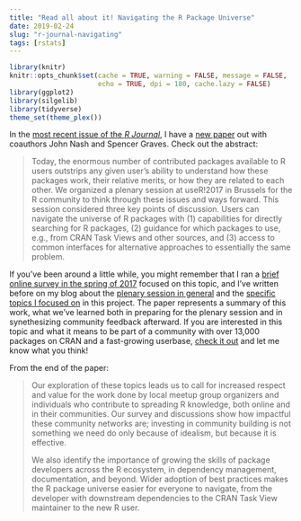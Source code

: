 ```yaml
---
title: "Read all about it! Navigating the R Package Universe"
date: 2019-02-24
slug: "r-journal-navigating"
tags: [rstats]
---
```


```r
library(knitr)
knitr::opts_chunk$set(cache = TRUE, warning = FALSE, message = FALSE, 
                      echo = TRUE, dpi = 180, cache.lazy = FALSE)
library(ggplot2)
library(silgelib)
library(tidyverse)
theme_set(theme_plex())
```

In the [most recent issue of the *R Journal*](https://journal.r-project.org/archive/2018-2/), I have a [new paper](https://journal.r-project.org/archive/2018/RJ-2018-058/index.html) out with coauthors John Nash and Spencer Graves. Check out the abstract:

> Today, the enormous number of contributed packages available to R users outstrips any given user’s ability to understand how these packages work, their relative merits, or how they are related to each other. We organized a plenary session at useR!2017 in Brussels for the R community to think through these issues and ways forward. This session considered three key points of discussion. Users can navigate the universe of R packages with (1) capabilities for directly searching for R packages, (2) guidance for which packages to use, e.g., from CRAN Task Views and other sources, and (3) access to common interfaces for alternative approaches to essentially the same problem.

If you've been around a little while, you might remember that I ran a [brief online survey in the spring of 2017](https://github.com/juliasilge/packagesurvey) focused on this topic, and I've written before on my blog about the [plenary session in general](https://juliasilge.com/blog/navigating-packages/) and the [specific topics I focused on](https://juliasilge.com/blog/package-guidance/) in this project. The paper represents a summary of this work, what we've learned both in preparing for the plenary session and in synethesizing community feedback afterward. If you are interested in this topic and what it means to be part of a community with over 13,000 packages on CRAN and a fast-growing userbase, [check it out](https://journal.r-project.org/archive/2018/RJ-2018-058/index.html) and let me know what you think!

From the end of the paper:

> Our exploration of these topics leads us to call for increased respect and value for the work done by local meetup group organizers and individuals who contribute to spreading R knowledge, both online and in their communities. Our survey and discussions show how impactful these community networks are; investing in community building is not something we need do only because of idealism, but because it is effective. 
> 
> We also identify the importance of growing the skills of package developers across the R ecosystem, in dependency management, documentation, and beyond. Wider adoption of best practices makes the R package universe easier for everyone to navigate, from the developer with downstream dependencies to the CRAN Task View maintainer to the new R user.
